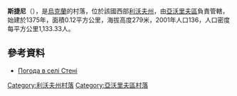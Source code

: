 {{coord|49|54|54|N|23|34|13|E|scale:100000|display=title}}

'''斯捷尼'''（{{lang-uk|Стені}}），是[[烏克蘭|烏克蘭]]的村落，位於該國西部[[利沃夫州|利沃夫州]]，由[[亞沃里夫區|亞沃里夫區]]負責管轄，始建於1375年，面積0.12平方公里，海拔高度279米，2001年人口136，人口密度每平方公里1,133.33人。

==參考資料==
* [http://weather.in.ua/ua/l'vovskaja/25095 Погода в селі Стені] {{Wayback|url=http://weather.in.ua/ua/l%27vovskaja/25095 |date=20160305082126 }}

{{DEFAULTSORT:Стені}}
[[Category:利沃夫州村落|Category:利沃夫州村落]]
[[Category:亞沃里夫區村落|Category:亞沃里夫區村落]]


{{Lviv-geo-stub}}